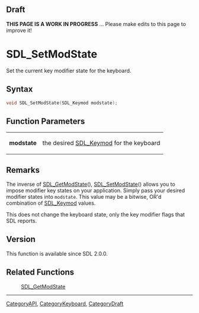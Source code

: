 
== Draft ==

'''THIS PAGE IS A WORK IN PROGRESS''' ... Please make edits to this page to improve it!
= SDL_SetModState =

Set the current key modifier state for the keyboard.

== Syntax ==

<syntaxhighlight lang='c'>
void SDL_SetModState(SDL_Keymod modstate);
</syntaxhighlight>

== Function Parameters ==

{|
|'''modstate'''
|the desired [[SDL_Keymod]] for the keyboard
|}

== Remarks ==

The inverse of [[SDL_GetModState]](), [[SDL_SetModState]]() allows you to
impose modifier key states on your application. Simply pass your desired
modifier states into <code>modstate</code>. This value may be a bitwise,
OR'd combination of [[SDL_Keymod]] values.

This does not change the keyboard state, only the key modifier flags that
SDL reports.

== Version ==

This function is available since SDL 2.0.0.

== Related Functions ==

:[[SDL_GetModState]]

----
[[CategoryAPI]], [[CategoryKeyboard]], [[CategoryDraft]]


